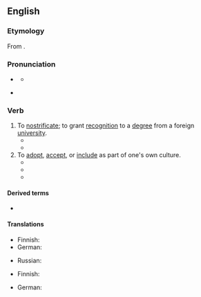 ==English==
{{was wotd|2009|July|28}}

===Etymology===
From {{etyl|la|en}} {{m|la|noster||our}}.

===Pronunciation===
* {{a|UK}} {{IPA|en|/ˈnɒs.tɹɪ.faɪ/}}
** {{audio|en|LL-Q1860 (eng)-Vealhurl-nostrify.wav |Audio (UK)}}
* {{a|US}} {{IPA|en|/ˈnɑs.tɹə.faɪ/}}

===Verb===
{{en-verb}}

# To [[nostrificate]]; to grant [[recognition]] to a [[degree]] from a foreign [[university]].
#* {{quote-book|en|1936||Statistics of Land-grant Colleges and Universities|page=17|text=The status of academic school is conferred on any institution by a special law, and only academic schools are authorized to confer degrees and '''nostrify''' degrees granted Polish citizens abroad.}}
#* {{quote-journal|en|year=1997|||The Polish Review|volume=42|page=81|text=He wanted to lecture on medicine and for that reason planned to '''nostrify''' his Paduan doctorate.}}
# To [[adopt]], [[accept]], or [[include]] as part of one's own culture.
#* {{quote-journal|en|year=2000|||Indian journal of Secularism|volume=5|page=12|text=(We ''''nostrify'''' a certain opinion, accept it etc.) This means that the identity of the subject becomes enlarged.}}
#* {{quote-journal|en|year=2003|Berndt Ostendorf|Eating New Orleans Style|editor=Christa Grewe-Volpp & Werner Reinhart|Erlesenes Essen|page=99|text=New Orleans palates '''nostrify''' incoming cuisines thanks to a pervasive eating will bred into generations of enthusiastic eaters.}}
#* {{quote-book|en|2007|Benjamin Schliesser|Abraham's Faith in Romans 4|page=413|sction=footnote 164|text=Paul shows the Christian believers their place in the divine faith-righteousness, but does not "'''nostrify'''" Abraham in Christian terms.}}

====Derived terms====
* {{l|en|nostrification}}

====Translations====
{{trans-top|to grant recognition to a foreign degree}}
* Finnish: {{t+|fi|tunnustaa}}
* German: {{t+|de|nostrifizieren}}
{{trans-mid}}
* Russian: {{t|ru|нострифицировать}}
{{trans-bottom}}

{{trans-top|to adopt, accept, or include as part of one's own culture}}
* Finnish: {{t+|fi|omaksua}}
{{trans-mid}}
* German: {{t+|de|nostrifizieren}}
{{trans-bottom}}